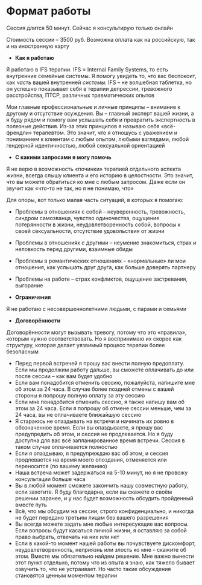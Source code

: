 
# Формат работы

Сессия длится <span class="font-medium bg-orange-200 bg-opacity-50">50 минут</span>. Сейчас я консультирую только онлайн

Стоимость сессии – <span class="font-medium bg-orange-200 bg-opacity-50">3500 руб</span>. Возможна оплата как на российскую, так и на иностранную карту

- **Как я работаю**

Я работаю в IFS терапии. IFS = Internal Family Systems, то есть внутренние семейные системы. Я помогу увидеть то, что вас беспокоит, как _часть_ вашей внутренней _системы._ IFS – не волшебная таблетка, но он успешно показывает себя в терапии депрессии, тревожного расстройства, ПТСР, различных травматических опытов

Мои главные профессиональные и личные принципы – <span class="bg-orange-200 bg-opacity-50">внимание к другому</span> и <span class="bg-orange-200 bg-opacity-50">отсутствие осуждения</span>. Вы – главный эксперт вашей жизни, а я буду рядом и помогу вам услышать себя и превратить экспертность в полезные действия. Из-за этих принципов я называю себя «<span class="bg-orange-200 bg-opacity-50">всё-френдли</span>» терапевтом. Это значит, что я отношусь с уважением и пониманием к клиентам с любым опытом, любыми взглядами, любой гендерной идентичностью, любой сексуальной ориентацией

- **С какими запросами я могу помочь**

Я не верю в возможность «починки» терапией отдельного аспекта жизни, всегда слышу клиента и его историю в целостности. Это значит, что вы можете обратиться ко мне с любым запросом. Даже если он звучит как «что-то не так, но я не понимаю, что»

Для опоры, вот только малая часть ситуаций, в которых я помогаю:

- Проблемы в отношениях с собой – неуверенность, тревожность, синдром самозванца, чувство одиночества, ощущение потерянности в жизни, неудовлетворенность собой, вопросы к своей сексуальности, отсутствие удовольствия от жизни
- Проблемы в отношениях с другими – неумение знакомиться, страх и неловкость перед другими, взаимные обиды
- Проблемы в романтических отношениях – «нормальные» ли мои отношения, как услышать друг друга, как больше доверять партнеру
- Проблемы на работе – страх конфликтов, ощущение застревания, выгорание

- **Ограничения**

Я не работаю с несовершеннолетними людьми, с парами и семьями

- **Договорённости**

Договорённости могут вызывать тревогу, потому что это «правила», которым нужно соответствовать. Но я воспринимаю их скорее как структуру, которая делает уязвимый процесс терапии более безопасным

- Перед первой встречей я прошу вас внести полную предоплату. Если мы продолжим работу дальше, вы сможете оплачивать до или после сессии – как вам будет удобно
- Если вам понадобится отменить сессию, пожалуйста, напишите мне об этом за 24 часа. В случае более поздней отмены с вашей стороны я попрошу полную оплату за эту сессию
- Если мне понадобится отменить сессию, я также напишу вам об этом за 24 часа. Если я попрошу об отмене сессии меньше, чем за 24 часа, вы не оплачиваете ближайшую сессию
- Я стараюсь не опаздывать на встречи и начинать их ровно в обозначенное время. Если вы опаздываете, я прошу вас предупредить об этом, и сессия не продлевается. Но я буду доступна для вас всё запланированное время встречи. Сессия в таком случае оплачивается полностью
- Если я опаздываю, я предупреждаю вас об этом, и сессия продлевается на время моего опоздания, отменяется или переносится (по вашему желанию)
- Наша встреча может задержаться на 5-10 минут, но я не провожу консультации больше часа
- Вы в любой момент сможете закончить нашу совместную работу, если захотите. Я буду благодарна, если вы скажете о своём решении заранее, и у нас будет возможность обсудить пройденный вместе путь
- Всё, что мы обсудим на сессии, строго конфиденциально, и никогда не будет передано третьим лицам без вашего разрешения
- Вы всегда можете задать мне любые интересующие вас вопросы. Если вопросы будут касаться личной жизни, я оставляю за собой право выбрать, отвечать на них или нет
- Если в какой-то момент нашей работы вы почувствуете дискомфорт, неудовлетворенность, неприязнь или злость ко мне – скажите об этом. Вместе мы обязательно найдем решение. Мне важно вынести этот пункт отдельно, потому что из опыта я знаю, как тяжело бывает озвучить то, что не устраивает. Но часто такие обсуждения становятся ценным моментом терапии

